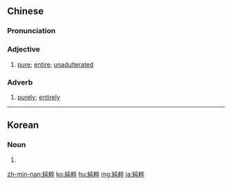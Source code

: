 {{also|純粋|纯粹}}
==Chinese==
{{zh-forms|s=纯粹}}

===Pronunciation===
{{zh-pron
|m=chúncuì
|ma=Zh-chúncuì.ogg
|c=seon4 seoi6
|mn=sûn-chhùi
|cat=a,adv
}}

===Adjective===
{{zh-adj}}

# [[pure]]; [[entire]]; [[unadulterated]]

===Adverb===
{{zh-adv}}

# [[purely]]; [[entirely]]

----

==Korean==
{{ko-hanjatab}}

===Noun===
{{ko-noun|hj|hangeul=순수}}

# {{hanja form of|순수|[[purity]]}}

[[zh-min-nan:純粹]]
[[ko:純粹]]
[[hu:純粹]]
[[mg:純粹]]
[[ja:純粹]]